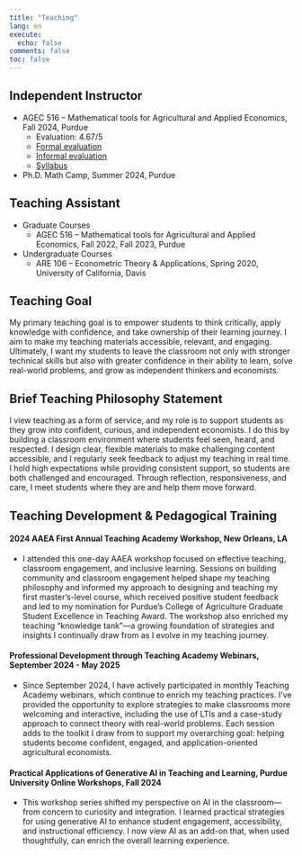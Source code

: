 ```yaml
---
title: "Teaching"
lang: en
execute:
  echo: false
comments: false
toc: false
---
```



## Independent Instructor

- AGEC 516 – Mathematical tools for Agricultural and Applied Economics, Fall 2024, Purdue  
  - Evaluation: 4.67/5  
  - [Formal evaluation](content/pagec516_formal_eval.pdf)
  - [Informal evaluation](content/pagec516_informal_eval.pdf)
  - [Syllabus](content/pdfs/AGEC516_Fall2024_Syllabus_YiWang.pdf)

- Ph.D. Math Camp, Summer 2024, Purdue

## Teaching Assistant

- Graduate Courses  
  - AGEC 516 – Mathematical tools for Agricultural and Applied Economics, Fall 2022, Fall 2023, Purdue

- Undergraduate Courses  
  - ARE 106 – Econometric Theory & Applications, Spring 2020, University of California, Davis


## Teaching Goal
My primary teaching goal is to empower students to think critically, apply knowledge with confidence, and take ownership of their learning journey. I aim to make my teaching materials accessible, relevant, and engaging.  Ultimately, I want my students to leave the classroom not only with stronger technical skills but also with greater confidence in their ability to learn, solve real-world problems, and grow as independent thinkers and economists.

## Brief Teaching Philosophy Statement
I view teaching as a form of service, and my role is to support students as they grow into confident, curious, and independent economists. I do this by building a classroom environment where students feel seen, heard, and respected. I design clear, flexible materials to make challenging content accessible, and I regularly seek feedback to adjust my teaching in real time. I hold high expectations while providing consistent support, so students are both challenged and encouraged. Through reflection, responsiveness, and care, I meet students where they are and help them move forward.


## Teaching Development & Pedagogical Training
#### 2024 AAEA First Annual Teaching Academy Workshop, New Orleans, LA
- I attended this one-day AAEA workshop focused on effective teaching, classroom engagement, and inclusive learning. Sessions on building community and classroom engagement helped shape my teaching philosophy and informed my approach to designing and teaching my first master’s-level course, which received positive student feedback and led to my nomination for Purdue’s College of Agriculture Graduate Student Excellence in Teaching Award. The workshop also enriched my teaching “knowledge tank”—a growing foundation of strategies and insights I continually draw from as I evolve in my teaching journey.

#### Professional Development through Teaching Academy Webinars, September 2024 - May 2025
- Since September 2024, I have actively participated in monthly Teaching Academy webinars, which continue to enrich my teaching practices. I’ve provided the opportunity to explore strategies to make classrooms more welcoming and interactive, including the use of LTIs and a case-study approach to connect theory with real-world problems. Each session adds to the toolkit I draw from to support my overarching goal: helping students become confident, engaged, and application-oriented agricultural economists.

#### Practical Applications of Generative AI in Teaching and Learning, Purdue University Online Workshops, Fall 2024

- This workshop series shifted my perspective on AI in the classroom—from concern to curiosity and integration. I learned practical strategies for using generative AI to enhance student engagement, accessibility, and instructional efficiency. I now view AI as an add-on that, when used thoughtfully, can enrich the overall learning experience.


